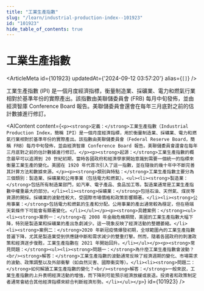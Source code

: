 ```yaml
---
title: "工業生產指數"
slug: "/learn/industrial-production-index--101923"
id: "101923"
hide_table_of_contents: true
---
```



# 工業生產指數

<ArticleMeta id={101923} updatedAt={'2024-09-12 03:57:20'} alias={`[]`} />
<div className='border-solid border-b border-t-0 my-4 border-[var(--ifm-color-gray-300)]' />

工業生產指數 (IPI) 是一個月度經濟指標，衡量制造業、採礦業、電力和燃氣行業相對於基準年份的實際產出。該指數由美聯儲委員會 (FRB) 每月中旬發佈，並由經濟智庫 Conference Board 報告。美聯儲委員會還會在每年三月底對之前的估計數據進行修訂。

<AIContent content={`<p><strong>定義：</strong>工業生產指數（Industrial Production Index，簡稱 IPI）是一個月度經濟指標，用於衡量制造業、採礦業、電力和燃氣行業相對於基準年份的實際產出。該指數由美聯儲委員會（Federal Reserve Board，簡稱 FRB）每月中旬發佈，並由經濟智庫 Conference Board 報告。美聯儲委員會還會在每年三月底對之前的估計數據進行修訂。</p><p><strong>起源：</strong>工業生產指數的概念最早可以追溯到 20 世紀初期，當時各國政府和經濟學家開始意識到需要一個統一的指標來衡量工業生產的變化。美國在 1920 年代首次引入了這一指數，並在隨後的幾十年中不斷完善其計算方法和數據來源。</p><p><strong>類別與特點：</strong>工業生產指數主要分為三個類別：製造業、採礦業和公用事業（包括電力和燃氣）。<ul><li><strong>製造業：</strong>包括所有制造業部門，如汽車、電子產品、食品加工等。製造業通常是工業生產指數中權重最大的部分。</li><li><strong>採礦業：</strong>包括石油、天然氣、煤炭等資源的開採。採礦業的波動性較大，受國際市場價格和政策影響顯著。</li><li><strong>公用事業：</strong>包括電力和燃氣的生產和分配。公用事業的產出通常較為穩定，但在極端天氣條件下可能會有顯著變化。</li></ul></p><p><strong>具體案例：</strong><ul><li><strong>案例一：</strong>在 2008 年金融危機期間，美國的工業生產指數大幅下降，特別是製造業和採礦業的產出急劇減少。這一現象反映了經濟活動的整體萎縮。</li><li><strong>案例二：</strong>2020 年新冠疫情爆發初期，全球範圍內的工業生產指數普遍下降，尤其是製造業受到供應鏈中斷和需求減少的雙重打擊。然而，隨着各國政府的刺激政策和經濟逐步復甦，工業生產指數在 2021 年開始回升。</li></ul></p><p><strong>常見問題：</strong><ul><li><strong>問題一：</strong>為什麼工業生產指數會波動？<br/><strong>解答：</strong>工業生產指數的波動通常反映了經濟週期的變化、市場需求的波動、政策調整以及外部衝擊（如自然災害、國際衝突等）。</li><li><strong>問題二：</strong>如何解讀工業生產指數的變化？<br/><strong>解答：</strong>一般來説，工業生產指數的上升表明經濟活動的增強，而下降則可能預示經濟放緩或衰退。投資者和政策制定者通常會結合其他經濟指標來綜合判斷經濟形勢。</li></ul></p>`} id={101923} />
